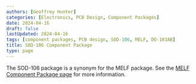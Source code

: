```yaml
---
authors: [Geoffrey Hunter]
categories: [Electronics, PCB Design, Component Packages]
date: 2024-04-16
draft: false
lastUpdated: 2024-04-16
tags: [component packages, PCB design, SOD-106, MELF, DO-103AB]
title: SOD-106 Component Package
type: page
---
```



The SOD-106 package is a synonym for the MELF package. See the [MELF Component Package page](/pcb-design/component-packages/melf-component-package/) for more information.

